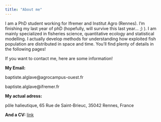```yaml
---
title: "About me"
---
```


I am a PhD student working for Ifremer and Institut Agro (Rennes). I'm finishing my last year of phD (hopefully, will survive this last year... ;) ). I am mainly specialized in fisheries science, quantitative ecology and statistical modelling. I actually develop methods for understanding how exploited fish population are distributed in space and time. You'll find plenty of details in the following pages!

If you want to contact me, here are some information!

**My Email:**

baptiste.alglave@agrocampus-ouest.fr

baptiste.alglave@ifremer.fr

**My actual adress:**

pôle halieutique, 65 Rue de Saint-Brieuc, 35042 Rennes, France

**And a CV:** <a href=ressource/pdf/cv_baptiste_alglave.pdf>link</a>